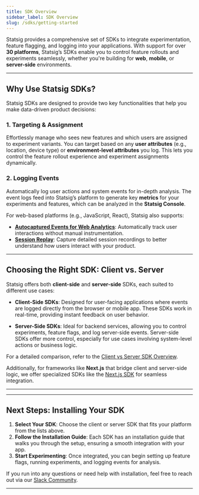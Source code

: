 ```yaml
---
title: SDK Overview
sidebar_label: SDK Overview
slug: /sdks/getting-started
---
```



<Styles/>



Statsig provides a comprehensive set of SDKs to integrate experimentation, feature flagging, and logging into your applications. With support for over **30 platforms**, Statsig’s SDKs enable you to control feature rollouts and experiments seamlessly, whether you're building for **web**, **mobile**, or **server-side** environments.

---

## Why Use Statsig SDKs?

Statsig SDKs are designed to provide two key functionalities that help you make data-driven product decisions:

### 1. **Targeting & Assignment**
Effortlessly manage who sees new features and which users are assigned to experiment variants. You can target based on any **user attributes** (e.g., location, device type) or **environment-level attributes** you log. This lets you control the feature rollout experience and experiment assignments dynamically.

### 2. **Logging Events**
Automatically log user actions and system events for in-depth analysis. The event logs feed into Statsig’s platform to generate key **metrics** for your experiments and features, which can be analyzed in the **Statsig Console**.

For web-based platforms (e.g., JavaScript, React), Statsig also supports:
- **[Autocaptured Events for Web Analytics](/webanalytics/overview)**: Automatically track user interactions without manual instrumentation.
- **[Session Replay](/session-replay/overview)**: Capture detailed session recordings to better understand how users interact with your product.

---

## Choosing the Right SDK: Client vs. Server

Statsig offers both **client-side** and **server-side** SDKs, each suited to different use cases:

- **Client-Side SDKs**: Designed for user-facing applications where events are logged directly from the browser or mobile app. These SDKs work in real-time, providing instant feedback on user behavior.
  
- **Server-Side SDKs**: Ideal for backend services, allowing you to control experiments, feature flags, and log server-side events. Server-side SDKs offer more control, especially for use cases involving system-level actions or business logic.

For a detailed comparison, refer to the [Client vs Server SDK Overview](/sdks/client-vs-server).

Additionally, for frameworks like **Next.js** that bridge client and server-side logic, we offer specialized SDKs like the [Next.js SDK](/client/javascript-sdk/next-js) for seamless integration.

---

<SDKAndFrameworks />

---

## Next Steps: Installing Your SDK

1. **Select Your SDK**: Choose the client or server SDK that fits your platform from the lists above.
2. **Follow the Installation Guide**: Each SDK has an installation guide that walks you through the setup, ensuring a smooth integration with your app.
3. **Start Experimenting**: Once integrated, you can begin setting up feature flags, running experiments, and logging events for analysis.

If you run into any questions or need help with installation, feel free to reach out via our [Slack Community](https://statsig.com/slack).

---
